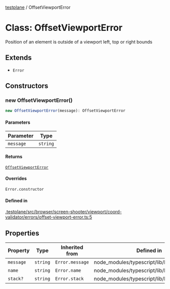 [testplane](../README.mdx) / OffsetViewportError

# Class: OffsetViewportError

Position of an element is outside of a viewport left, top or right bounds

## Extends

- `Error`

## Constructors

### new OffsetViewportError()

```ts
new OffsetViewportError(message): OffsetViewportError
```

#### Parameters

| Parameter | Type |
| ------ | ------ |
| `message` | `string` |

#### Returns

[`OffsetViewportError`](OffsetViewportError.mdx)

#### Overrides

`Error.constructor`

#### Defined in

[.testplane/src/browser/screen-shooter/viewport/coord-validator/errors/offset-viewport-error.ts:5](https://github.com/gemini-testing/testplane/blob/57d0b182c37e21d8bdf52acbb137a028841767af/src/browser/screen-shooter/viewport/coord-validator/errors/offset-viewport-error.ts#L5)

## Properties

| Property | Type | Inherited from | Defined in |
| ------ | ------ | ------ | ------ |
| `message` | `string` | `Error.message` | node\_modules/typescript/lib/lib.es5.d.ts:1077 |
| `name` | `string` | `Error.name` | node\_modules/typescript/lib/lib.es5.d.ts:1076 |
| `stack?` | `string` | `Error.stack` | node\_modules/typescript/lib/lib.es5.d.ts:1078 |
